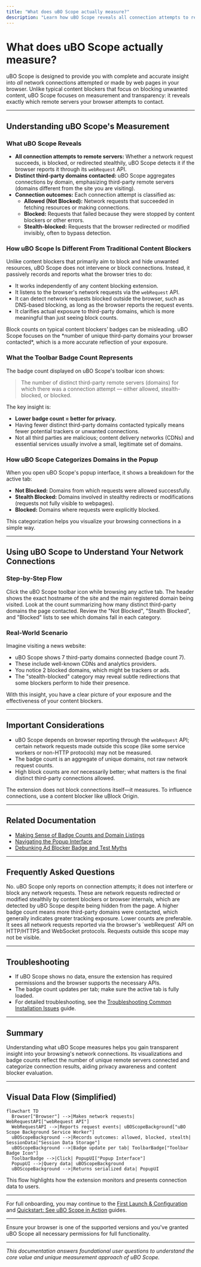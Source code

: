 ```yaml
---
title: "What does uBO Scope actually measure?"
description: "Learn how uBO Scope reveals all connection attempts to remote servers, how it differs from traditional content blockers, and how to interpret the badge count on the toolbar icon."
---
```


# What does uBO Scope actually measure?

uBO Scope is designed to provide you with complete and accurate insight into *all* network connections attempted or made by web pages in your browser. Unlike typical content blockers that focus on blocking unwanted content, uBO Scope focuses on measurement and transparency: it reveals exactly which remote servers your browser attempts to contact.

---

## Understanding uBO Scope's Measurement

### What uBO Scope Reveals

- **All connection attempts to remote servers:** Whether a network request succeeds, is blocked, or redirected stealthily, uBO Scope detects it if the browser reports it through its `webRequest` API.
- **Distinct third-party domains contacted:** uBO Scope aggregates connections by domain, emphasizing third-party remote servers (domains different from the site you are visiting).
- **Connection outcomes:** Each connection attempt is classified as:
  - **Allowed (Not Blocked):** Network requests that succeeded in fetching resources or making connections.
  - **Blocked:** Requests that failed because they were stopped by content blockers or other errors.
  - **Stealth-blocked:** Requests that the browser redirected or modified invisibly, often to bypass detection.

### How uBO Scope Is Different From Traditional Content Blockers

Unlike content blockers that primarily aim to block and hide unwanted resources, uBO Scope does not intervene or block connections. Instead, it passively records and reports what the browser tries to do:

- It works independently of any content blocking extension.
- It listens to the browser's network requests via the `webRequest` API.
- It can detect network requests blocked outside the browser, such as DNS-based blocking, as long as the browser reports the request events.
- It clarifies actual exposure to third-party domains, which is more meaningful than just seeing block counts.

<Tip>
Block counts on typical content blockers’ badges can be misleading. uBO Scope focuses on the *number of unique third-party domains your browser contacted*, which is a more accurate reflection of your exposure.
</Tip>

### What the Toolbar Badge Count Represents

The badge count displayed on uBO Scope's toolbar icon shows:

> The number of distinct third-party remote servers (domains) for which there was a connection attempt — either allowed, stealth-blocked, or blocked.

The key insight is:

- **Lower badge count = better for privacy.**
- Having fewer distinct third-party domains contacted typically means fewer potential trackers or unwanted connections.
- Not all third parties are malicious; content delivery networks (CDNs) and essential services usually involve a small, legitimate set of domains.

### How uBO Scope Categorizes Domains in the Popup

When you open uBO Scope's popup interface, it shows a breakdown for the active tab:

- **Not Blocked:** Domains from which requests were allowed successfully.
- **Stealth Blocked:** Domains involved in stealthy redirects or modifications (requests not fully visible to webpages).
- **Blocked:** Domains where requests were explicitly blocked.

This categorization helps you visualize your browsing connections in a simple way.

---

## Using uBO Scope to Understand Your Network Connections

### Step-by-Step Flow

<Steps>
<Step title="Open the uBO Scope popup">
Click the uBO Scope toolbar icon while browsing any active tab.
</Step>
<Step title="View the hostname and domain header">
The header shows the exact hostname of the site and the main registered domain being visited.
</Step>
<Step title="Check the domains connected count">
Look at the count summarizing how many distinct third-party domains the page contacted.
</Step>
<Step title="Explore categories of connection outcomes">
Review the "Not Blocked", "Stealth Blocked", and "Blocked" lists to see which domains fall in each category.
</Step>
</Steps>

### Real-World Scenario

Imagine visiting a news website:
- uBO Scope shows 7 third-party domains connected (badge count 7).
- These include well-known CDNs and analytics providers.
- You notice 2 blocked domains, which might be trackers or ads.
- The "stealth-blocked" category may reveal subtle redirections that some blockers perform to hide their presence.

With this insight, you have a clear picture of your exposure and the effectiveness of your content blockers.

---

## Important Considerations

- uBO Scope depends on browser reporting through the `webRequest` API; certain network requests made outside this scope (like some service workers or non-HTTP protocols) may not be measured.
- The badge count is an aggregate of unique domains, not raw network request counts.
- High block counts are *not* necessarily better; what matters is the final distinct third-party connections allowed.

<Warning>
The extension does not block connections itself—it measures. To influence connections, use a content blocker like uBlock Origin.
</Warning>

---

## Related Documentation

- [Making Sense of Badge Counts and Domain Listings](https://github.com/gorhill/uBO-Scope/blob/main/docs/guides/getting-started/understanding-badge.mdx)
- [Navigating the Popup Interface](https://github.com/gorhill/uBO-Scope/blob/main/docs/guides/getting-started/popup-tour.mdx)
- [Debunking Ad Blocker Badge and Test Myths](https://github.com/gorhill/uBO-Scope/blob/main/docs/guides/practical-use-cases/debunking-myths.mdx)

---

## Frequently Asked Questions

<AccordionGroup title="Common Questions About What uBO Scope Measures">
<Accordion title="Does uBO Scope block any connections?">
No. uBO Scope only reports on connection attempts; it does not interfere or block any network requests.
</Accordion>
<Accordion title="Why are some domains shown as stealth blocked?">
These are network requests redirected or modified stealthily by content blockers or browser internals, which are detected by uBO Scope despite being hidden from the page.
</Accordion>
<Accordion title="Is a higher badge count better or worse?">
A higher badge count means more third-party domains were contacted, which generally indicates greater tracking exposure. Lower counts are preferable.
</Accordion>
<Accordion title="Can uBO Scope see all network requests my browser makes?">
It sees all network requests reported via the browser's `webRequest` API on HTTP/HTTPS and WebSocket protocols. Requests outside this scope may not be visible.
</Accordion>
</AccordionGroup>

---

## Troubleshooting

- If uBO Scope shows no data, ensure the extension has required permissions and the browser supports the necessary APIs.
- The badge count updates per tab; make sure the active tab is fully loaded.
- For detailed troubleshooting, see the [Troubleshooting Common Installation Issues](https://github.com/gorhill/uBO-Scope/blob/main/docs/getting-started/usage-validation-troubleshooting/troubleshooting-install.mdx) guide.


---

## Summary

Understanding what uBO Scope measures helps you gain transparent insight into your browsing's network connections. Its visualizations and badge counts reflect the number of unique remote servers connected and categorize connection results, aiding privacy awareness and content blocker evaluation.

---

## Visual Data Flow (Simplified)

```mermaid
flowchart TD
  Browser["Browser"] -->|Makes network requests| WebRequestAPI["webRequest API"]
  WebRequestAPI -->|Reports request events| uBOScopeBackground["uBO Scope Background Service Worker"]
  uBOScopeBackground -->|Records outcomes: allowed, blocked, stealth| SessionData["Session Data Storage"]
  uBOScopeBackground -->|Badge update per tab| ToolbarBadge["Toolbar Badge Icon"]
  ToolbarBadge -->|Click| PopupUI["Popup Interface"]
  PopupUI -->|Query data| uBOScopeBackground
  uBOScopeBackground -->|Returns serialized data| PopupUI
```

This flow highlights how the extension monitors and presents connection data to users.

---

For full onboarding, you may continue to the [First Launch & Configuration](https://github.com/gorhill/uBO-Scope/blob/main/docs/getting-started/setup-installation/first-run-setup.mdx) and [Quickstart: See uBO Scope in Action](https://github.com/gorhill/uBO-Scope/blob/main/docs/getting-started/usage-validation-troubleshooting/quickstart-usage.mdx) guides.


---

<Check>
Ensure your browser is one of the supported versions and you've granted uBO Scope all necessary permissions for full functionality.
</Check>


---

_This documentation answers foundational user questions to understand the core value and unique measurement approach of uBO Scope._